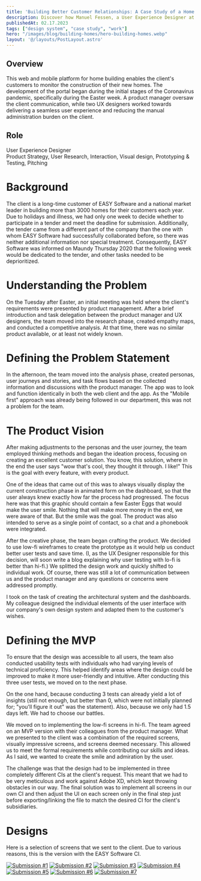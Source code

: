 ```yaml
---
title: 'Building Better Customer Relationships: A Case Study of a Home Building Customer Portal'
description: Discover how Manuel Fessen, a User Experience Designer at EASY Software, developed a web and mobile platform for a national market leader in the home building industry to enable their customers to monitor the construction of their new homes. 
publishedAt: 02.17.2023
tags: ["design system", "case study", "work"]
hero: "/images/blog/building-homes/hero-building-homes.webp"
layout: '@/layouts/PostLayout.astro'
---
```


## Overview

This web and mobile platform for home building enables the client's customers to monitor the construction of their new homes. The development of the portal began during the initial stages of the Coronavirus pandemic, specifically during the Easter week. A product manager oversaw the client communication, while two UX designers worked towards delivering a seamless user experience and reducing the manual administration burden on the client.

## Role

User Experience Designer  
Product Strategy, User Research, Interaction, Visual design, Prototyping & Testing, Pitching

# Background

The client is a long-time customer of EASY Software and a national market leader in building more than 3000 homes for their customers each year. Due to holidays and illness, we had only one week to decide whether to participate in a tender and meet the deadline for submission. Additionally, the tender came from a different part of the company than the one with whom EASY Software had successfully collaborated before, so there was neither additional information nor special treatment. Consequently, EASY Software was informed on Maundy Thursday 2020 that the following week would be dedicated to the tender, and other tasks needed to be deprioritized.

# Understanding the Problem

On the Tuesday after Easter, an initial meeting was held where the client's requirements were presented by product management. After a brief introduction and task delegation between the product manager and UX designers, the team moved into the research phase, created empathy maps, and conducted a competitive analysis. At that time, there was no similar product available, or at least not widely known.

# Defining the Problem Statement

In the afternoon, the team moved into the analysis phase, created personas, user journeys and stories, and task flows based on the collected information and discussions with the product manager. The app was to look and function identically in both the web client and the app. As the "Mobile first" approach was already being followed in our department, this was not a problem for the team.

# The Product Vision

After making adjustments to the personas and the user journey, the team employed thinking methods and began the ideation process, focusing on creating an excellent customer solution. You know, this solution, where in the end the user says "wow that's cool, they thought it through. I like!" This is the goal with every feature, with every product. 

One of the ideas that came out of this was to always visually display the current construction phase in animated form on the dashboard, so that the user always knew exactly how far the process had progressed. The focus here was that this graphic should contain a few Easter Eggs that would make the user smile. Nothing that will make more money in the end, we were aware of that. But the smile was the goal. The product was also intended to serve as a single point of contact, so a chat and a phonebook were integrated. 

After the creative phase, the team began crafting the product. 
We decided to use low-fi wireframes to create the prototype as it would help us conduct better user tests and save time. (I, as the UX Designer responsible for this decision, will soon write a blog explaining why user testing with lo-fi is better than hi-fi.) We splitted the design work and quickly shifted to individual work. 
Of course, there was still a lot of communication between us and the product manager and any questions or concerns were addressed promptly. 

I took on the task of creating the architectural system and the dashboards. My colleague designed the individual elements of the user interface with our company's own design system and adapted them to the customer's wishes. 

# Defining the MVP
To ensure that the design was accessible to all users, the team also conducted usability tests with individuals who had varying levels of technical proficiency. This helped identify areas where the design could be improved to make it more user-friendly and intuitive. After conducting this three user tests, we moved on to the next phase. 

On the one hand, because conducting 3 tests can already yield a lot of insights (still not enough, but better than 0, which were not initially planned for; "you'll figure it out" was the statement). Also, because we only had 1.5 days left. We had to choose our battles.

We moved on to implementing the low-fi screens in hi-fi. The team agreed on an MVP version with their colleagues from the product manager. What we presented to the client was a combination of the required screens, visually impressive screens, and screens deemed necessary. This allowed us  to meet the formal requirements while contributing our skills and ideas. As I said, we wanted to create the smile and admiration by the user. 

The challenge was that the design had to be implemented in three completely different CIs at the client's request. This meant that we had to be very meticulous and work against Adobe XD, which kept throwing obstacles in our way. The final solution was to implement all screens in our own CI and then adjust the UI on each screen only in the final step just before exporting/linking the file to match the desired CI for the client's subsidiaries.

# Designs

Here is a selection of screens that we sent to the client. Due to various reasons, this is the version with the EASY Software CI. 

<div class="not-prose mt-4 lg:my-8">
  <a href="../../images/blog/building-homes/Dashboard.webp" target="_blank"><img src="../../images/blog/building-homes/Dashboard.webp" alt="Submission #1" class="m-0"/></a>
  <a href="../../images/blog/building-homes/Dokumentenmanagement.webp" target="_blank"><img src="../../images/blog/building-homes/Dokumentenmanagement.webp" alt="Submission #2" class="m-0 mt-4"/></a>
  <a href="../../images/blog/building-homes/Projektfortschritt-Checkliste.webp" target="_blank"><img src="../../images/blog/building-homes/Projektfortschritt-Checkliste.webp" alt="Submission #3" class="m-0 mt-4"/></a>
  <a href="../../images/blog/building-homes/Projektkontakte.webp" target="_blank"><img src="../../images/blog/building-homes/Projektkontakte.webp" alt="Submission #4" class="m-0 mt-4"/></a>
  <a href="../../images/blog/building-homes/Self-Service-Maengel.webp" target="_blank"><img src="../../images/blog/building-homes/Self-Service-Maengel.webp" alt="Submission #5" class="m-0 mt-4"/></a>
  <a href="../../images/blog/building-homes/Self-Service–FAQ.webp" target="_blank"><img src="../../images/blog/building-homes/Self-Service–FAQ.webp" alt="Submission #6" class="m-0 mt-4"/></a>
  <a href="../../images/blog/building-homes/Self-Service.webp" target="_blank"><img src="../../images/blog/building-homes/Self-Service.webp" alt="Submission #7" class="m-0 mt-4"/></a>
</div>